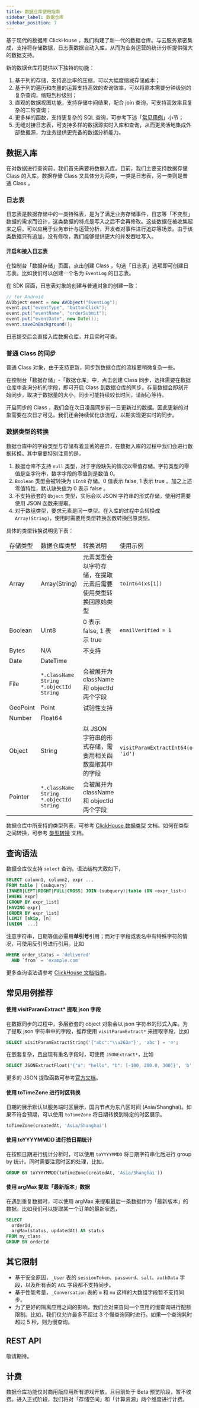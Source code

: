 ```yaml
---
title: 数据仓库使用指南
sidebar_label: 数据仓库
sidebar_position: 7
---
```



基于现代的数据库 ClickHouse ，我们构建了新一代的数据仓库。与云服务紧密集成，支持将存储数据，日志表数据自动入库，从而为业务运营的统计分析提供强大的数据支持。

新的数据仓库将提供以下独特的功能：

1. 基于列的存储，支持高比率的压缩，可以大幅度缩减存储成本；
1. 基于列的遍历和向量的运算支持高效的查询效率，可以将原本需要分钟级别的复杂查询，缩短到秒级别；
1. 直观的数据视图功能，支持存储中间结果，配合 join 查询，可支持高效率且复杂的二阶查询；
1. 更多样的函数，支持更复杂的 SQL 查询，可参考下述「[常见用例](#常见用例推荐)」小节；
1. 无缝对接日志表，可支持多样的数据源实时入库和查询，从而更灵活地集成外部数据源，为业务提供更完备的数据分析能力。

## 数据入库

在对数据进行查询前，我们首先需要将数据入库。目前，我们主要支持数据存储 Class 的入库。数据存储 Class 又具体分为两类，一类是日志表，另一类则是普通 Class 。

### 日志表

日志表是数据存储中的一类特殊表，是为了满足业务存储事件，日志等「不变型」数据的需求而设计，这类数据的特点是写入之后不会再修改。这些数据在被收集起来之后，可以应用于业务审计与运营分析，开发者对事件进行追踪等场景。由于该类数据只有追加，没有修改，我们能够提供更大的并发吞吐写入。

#### 开启和接入日志表

在控制台「数据存储」页面，点击创建 Class ，勾选「日志表」选项即可创建日志表。比如我们可以创建一个名为 `EventLog` 的日志表。

在 SDK 层面，日志表对象的创建与普通对象的创建一致：

```java
// for Android
AVObject event = new AVObject("EventLog");
event.put("eventType", "buttonClick");
event.put("eventName", "orderSubmit");
event.put("eventDate", new Date());
event.saveInBackground();
```

日志提交后会直接入库数据仓库，并且实时可查。

### 普通 Class 的同步

普通 Class 对象，由于支持更新，同步到数据仓库的流程要稍微复杂一些。

在控制台「数据存储」-「数据仓库」中，点击创建 Class 同步，选择需要在数据仓库中查询分析的字段，即可开启 Class 到数据仓库的同步。存量数据会即刻开始同步，取决于数据量的大小，同步可能持续较长时间，请耐心等待。

开启同步的 Class ，我们会在次日凌晨同步前一日更新过的数据。因此更新的对象需要在次日才可见。我们还会持续优化该流程，以期实现更实时的同步。

### 数据类型的转换
 
数据仓库中的字段类型与存储有着显著的差异，在数据入库的过程中我们会进行数据转换。其中需要特别注意的是，

1. 数据仓库不支持 `null` 类型，对于字段缺失的情况以零值存储。字符类型的零值是空字符串，数字字段的零值则是数值 0。
1. `Boolean` 类型会被转换为 `UInt8` 存储。0 值表示 false, 1 表示 true 。加之上述零值特性，默认缺失值为 0 表示 false 。
1. 不支持嵌套的 `Object` 类型，实际会以 JSON 字符串的形式存储，使用时需要使用 JSON 函数来提取。
1. 对于数组类型，要求元素是同一类型。在入库的过程中会转换成 `Array(String)`，使用时需要用类型转换函数转换回原类型。 

具体的类型转换说明见下表：

<table>
  <thead>
    <tr>
      <td>存储类型</td>
      <td>数据仓库类型</td>
      <td>转换说明</td>
      <td>使用示例</td>
    </tr>
  </thead>
  <tbody>
    <tr>
      <td>Array</td>
      <td>Array(String)</td>
      <td>元素类型会以字符存储，在提取元素后需要使用类型转换回原始类型</td>
      <td><code>toInt64(xs[1])</code></td>
    </tr>
    <tr>
      <td>Boolean</td>
      <td>UInt8</td>
      <td>0 表示 false, 1 表示 true</td>
      <td><code>emailVerified = 1</code></td>
    </tr>
    <tr>
      <td>Bytes</td>
      <td>N/A</td>
      <td>不支持</td>
      <td></td>
    </tr>
    <tr>
      <td>Date</td>
      <td>DateTime</td>
      <td></td>
      <td></td>
    </tr>
    <tr>
      <td>File</td>
      <td>
            <code>*.className String</code><br/>
            <code>*.objectId  String</code>
      </td>
      <td>会被展开为 className 和 objectId 两个字段</td>
      <td></td>
    </tr>
    <tr>
      <td>GeoPoint</td>
      <td>Point</td>
      <td>试验性支持</td>
      <td></td>
    </tr>
    <tr>
      <td>Number</td>
      <td>Float64</td>
      <td></td>
      <td></td>
    </tr>
    <tr>
      <td>Object</td>
      <td>String</td>
      <td>以 JSON 字符串的形式存储，需要用相关函数提取其中的字段</td>
      <td><code>visitParamExtractInt64(object, 'id')</code></td>
    </tr>
    <tr>
      <td>Pointer</td>
      <td>
            <code>*.className String</code> <br/>
            <code>*.objectId  String</code>
      </td>
      <td>会被展开为 className 和 objectId 两个字段</td>
      <td></td>
    </tr>
  </tbody>
</table>

数据仓库中所支持的类型列表，可参考 [ClickHouse 数据类型](https://clickhouse.com/docs/en/sql-reference/data-types/) 文档。如何在类型之间转换，可参考 [类型转换](https://clickhouse.com/docs/en/sql-reference/functions/type-conversion-functions/) 文档。

## 查询语法

数据仓库仅支持 `select` 查询。语法结构大致如下，

```sql
SELECT column1, column2, expr ...
FROM table | (subquery)
[INNER|LEFT|RIGHT|FULL|CROSS] JOIN (subquery)|table (ON <expr_list>)
[WHERE expr]
[GROUP BY expr_list]
[HAVING expr]
[ORDER BY expr_list]
[LIMIT [skip, ]n]
[UNION  ...]
```

注意字符串，日期等值必需用**单引号**引用；而对于字段或表名中有特殊字符的情况，可使用反引号进行引用。比如

```sql
WHERE order_status = 'delivered' 
  AND `from` = 'example.com'
```

更多查询语法请参考 [ClickHouse 文档指南](https://clickhouse.com/docs/en/sql-reference/statements/select/)。

## 常见用例推荐

#### 使用 visitParamExtract* 提取 json 字段

在数据同步的过程中，多层嵌套的 object 对象会以 json 字符串的形式入库。为了提取 json 字符串中的字段，推荐使用 `visitParamExtract*` 来提取字段，比如

```sql
SELECT visitParamExtractString('{"abc":"\\u263a"}', 'abc') = '☺';
```

在嵌套复杂，且出现有重名字段时，可使用 `JSONExtract*`，比如

```sql
SELECT JSONExtractFloat('{"a": "hello", "b": [-100, 200.0, 300]}', 'b', 2) = 200.0
```

更多的 JSON 提取函数可参考[官方文档](https://clickhouse.com/docs/en/sql-reference/functions/json-functions/#visitparamextractuintparams-name)。

#### 使用 toTimeZone 进行时区转换

日期的展示默认以服务端时区展示，国内节点为东八区时间 (Asia/Shanghai)。如果不符合预期，可以使用 `toTimeZone` 将日期转换到特定的时区展示。 

```sql
toTimeZone(createdAt, 'Asia/Shanghai')
```

#### 使用 toYYYYMMDD 进行按日期统计

在按照日期进行统计分析时，可以使用 `toYYYYMMDD` 将日期字符串化后进行 group by 统计。同时需要注意时区的处理，比如，

```sql
GROUP BY toYYYYMMDD(toTimeZone(createdAt, 'Asia/Shanghai'))
```

#### 使用 argMax 提取「最新版本」数据

在遇到重复数据时，可以使用 argMax 来提取最后一条数据作为「最新版本」的数据。比如我们可以提取某一个订单的最新状态，

```sql
SELECT
  orderId,
  argMax(status, updatedAt) AS status
FROM my_class
GROUP BY orderId
```


## 其它限制

* 基于安全原因，`_User` 表的 `sessionToken`、`password`、`salt`、`authData` 字段，以及所有表的 `ACL` 字段都不支持同步。
* 基于性能考量，`_Conversation` 表的 `m` 和 `mu` 这样的大数组字段暂不支持同步。
* 为了更好的隔离应用之间的影响，我们会对来自同一个应用的慢查询进行配额限制。比如，我们仅允许最多不超过 3 个慢查询同时进行。如果一个查询耗时超过 5 秒，则为慢查询。

## REST API

敬请期待。

## 计费

数据仓库功能<Conditional brand="leancloud">仅对商用版应用</Conditional><Conditional brand="tds">所有游戏</Conditional>开放，且目前处于 Beta 预览阶段，暂不收费。进入正式阶段，我们将对「存储空间」和「计算资源」两个维度进行计费。
